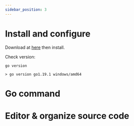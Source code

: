 ```yaml
---
sidebar_position: 3
---
```


# Install and configure

Download at [here](https://go.dev/dl) then install.

Check version:

```shell
go version

> go version go1.19.1 windows/amd64
```

# Go command

# Editor & organize source code
